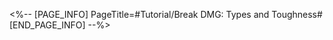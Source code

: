 <%-- [PAGE_INFO]
PageTitle=#Tutorial/Break DMG: Types and Toughness#
[END_PAGE_INFO] --%>
{{Tutorial
|sort      = 970101
|title     = Break DMG: Types and Toughness
|subtitle  = 
|type      = Battle
|about     = 
|image1    = Tutorial Break DMG Types and Toughness 1.png{{subst:void|<!--$UPLOAD:<<SpriteOutput/TutorialPic/TutorialPage_970101.png>-<Tutorial Break DMG Types and Toughness 1.png>>}}
|text1     = When Weaknesses are Broken by {{Color|h|nobold=1|Physical or Fire}} attacks, the {{Color|h|nobold=1|Break DMG}} will be higher.
|image2    = Tutorial Break DMG Types and Toughness 2.png{{subst:void|<!--$UPLOAD:<<SpriteOutput/TutorialPic/TutorialPage_970102.png>-<Tutorial Break DMG Types and Toughness 2.png>>}}
|text2     = When enemies with {{Color|h|nobold=1|high max Toughness}} are Weakness Broken, the {{Color|h|nobold=1|Break DMG}} they receive will be higher.
}}